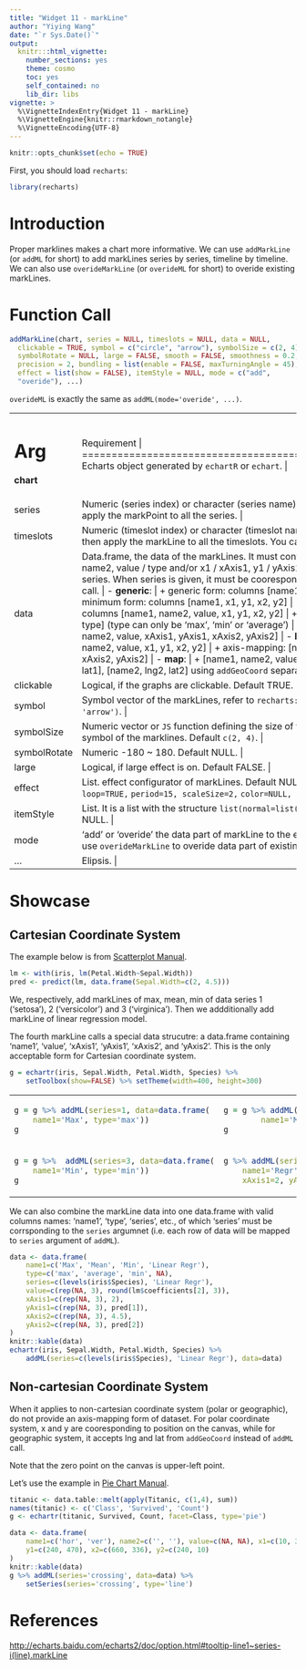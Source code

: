 ---
title: "Widget 11 - markLine"
author: "Yiying Wang"
date: "`r Sys.Date()`"
output: 
  knitr:::html_vignette:
    number_sections: yes
    theme: cosmo
    toc: yes
    self_contained: no
    lib_dir: libs
vignette: >
  %\VignetteIndexEntry{Widget 11 - markLine}
  %\VignetteEngine{knitr::rmarkdown_notangle}
  %\VignetteEncoding{UTF-8}
---

```{r setup, include=FALSE}
knitr::opts_chunk$set(echo = TRUE)
```

First, you should load `recharts`:
```{r}
library(recharts)
```

# Introduction

Proper marklines makes a chart more informative. We can use `addMarkLine` (or `addML` for short) to add markLines series by series, timeline by timeline. We can also use `overideMarkLine` (or `overideML` for short) to overide existing markLines.

# Function Call

```r
addMarkLine(chart, series = NULL, timeslots = NULL, data = NULL,
  clickable = TRUE, symbol = c("circle", "arrow"), symbolSize = c(2, 4),
  symbolRotate = NULL, large = FALSE, smooth = FALSE, smoothness = 0.2,
  precision = 2, bundling = list(enable = FALSE, maxTurningAngle = 45),
  effect = list(show = FALSE), itemStyle = NULL, mode = c("add",
  "overide"), ...)
```

`overideML` is exactly the same as `addML(mode='overide', ...)`.

+-------------+----------------------------------------------------------------+
|   Arg       |  Requirement                                                |
+=============+================================================================+
| **chart**   | Echarts object generated by `echartR` or `echart`.  |
+-------------+----------------------------------------------------------------+
| series      | Numeric (series index) or character (series name), numeric preferred. If set NULL, then apply the markPoint to all the series. |
+-------------+----------------------------------------------------------------+
| timeslots   | Numeric (timeslot index) or character (timeslot name), numeric is preferred. If set NULL, then apply the markLine to all the timeslots. You can use z for short. |
+-------------+----------------------------------------------------------------+
| data        | Data.frame, the data of the markLines. It must contain the following columns: name1, name2, value / type and/or x1 / xAxis1, y1 / yAxis1, x2 / xAxis2, y2 / yAxis2 and/or series. When series is given, it must be cooresponding to the `series` argument in `addML` call. |
|             |      |
|             | - **generic**:  |
|             |     + generic form: columns [name1, name2, value, x1, y1, x2, y2] |
|             |     + minimum form: columns [name1, x1, y1, x2, y2]  |
|             | - **scatter, line, bar**: |
|             |     + basic form: columns [name1, name2, value, x1, y1, x2, y2] |
|             |     + minimum form: columns [name1, type] (type can only be 'max', 'min' or 'average') |
|             |     + axis-mapping: columns [name1, name2, value, xAxis1, yAxis1, xAxis2, yAxis2]  |
|             | - **k, eventRiver**: |
|             |     + basic form: [name1, name2, value, x1, y1, x2, y2] |
|             |     + axis-mapping: [name1, name2, value, xAxis1, yAxis1, xAxis2, yAxis2] |
|             | - **map**:  |
|             |     + [name1, name2, value]. You need to pass in [name1, lng1, lat1], [name2, lng2, lat2] using `addGeoCoord` separately. |
+-------------+----------------------------------------------------------------+
| clickable   | Logical, if the graphs are clickable. Default TRUE. |
+-------------+----------------------------------------------------------------+
| symbol      | Symbol vector of the markLines, refer to `recharts:::validSymbols`. Default `c('circle', 'arrow')`. |
+-------------+----------------------------------------------------------------+
| symbolSize  | Numeric vector or `JS` function defining the size of the the beginning symbol and the end symbol of the marklines. Default `c(2, 4)`. |
+-------------+----------------------------------------------------------------+
| symbolRotate| Numeric -180 ~ 180. Default NULL. |
+-------------+----------------------------------------------------------------+
| large       | Logical, if large effect is on. Default FALSE. |
+-------------+----------------------------------------------------------------+
| effect      | List. effect configurator of markLines. Default NULL, which is `list(show=FALSE, loop=TRUE,` `period=15, scaleSize=2,` `color=NULL, shadowColor=NULL, shadowBlur=0)` |
+-------------+----------------------------------------------------------------+
| itemStyle   | List. It is a list with the structure `list(normal=list(...), emphasis=list(...))`. Default NULL. |
+-------------+----------------------------------------------------------------+
| mode        | 'add' or 'overide' the data part of markLine to the echarts object. Default 'add'. You can use `overideMarkLine` to overide data part of existing markLine. |
+-------------+----------------------------------------------------------------+
| ...         | Elipsis. |
+-------------+----------------------------------------------------------------+

# Showcase

## Cartesian Coordinate System

The example below is from [Scatterplot Manual](Basic_Plots_01_Scatterplot.html). 

```{r}
lm <- with(iris, lm(Petal.Width~Sepal.Width))
pred <- predict(lm, data.frame(Sepal.Width=c(2, 4.5)))
```

We, respectively, add markLines of max, mean, min of data series 1 ('setosa'), 2 ('versicolor') and 3 ('virginica'). Then we addditionally add markLine of linear regression model.

The fourth markLine calls a special data strucutre: a data.frame containing 'name1', 'value', 'xAxis1', 'yAxis1', 'xAxis2', and 'yAxis2'. This is the only acceptable form for Cartesian coordinate system.

```{r}
g = echartr(iris, Sepal.Width, Petal.Width, Species) %>% 
    setToolbox(show=FALSE) %>% setTheme(width=400, height=300)
```

<table>
<tr><td>
```{r}
g = g %>% addML(series=1, data=data.frame(
    name1='Max', type='max'))
g
```
</td><td>
```{r}
g = g %>% addML(series=2, data=data.frame(
        name1='Mean', type='average')) 
g
```
</td></tr>
<tr><td>
```{r}
g = g %>%  addML(series=3, data=data.frame(
    name1='Min', type='min')) 
g
```
</td><td>
```{r}
g %>% addML(series='Linear Regr', data=data.frame(
    name1='Regr', value=round(lm$coefficients[2], 3), 
    xAxis1=2, yAxis1=pred[1], xAxis2=4.5, yAxis2=pred[2]))
```
</td></tr>
</table>

We can also combine the markLine data into one data.frame with valid columns names: 'name1', 'type', 'series', etc., of which 'series' must be corrsponding to the `series` argumnet (i.e. each row of data will be mapped to `series` argument of `addML`).

```{r}
data <- data.frame(
    name1=c('Max', 'Mean', 'Min', 'Linear Regr'), 
    type=c('max', 'average', 'min', NA),
    series=c(levels(iris$Species), 'Linear Regr'),
    value=c(rep(NA, 3), round(lm$coefficients[2], 3)),
    xAxis1=c(rep(NA, 3), 2),
    yAxis1=c(rep(NA, 3), pred[1]), 
    xAxis2=c(rep(NA, 3), 4.5),
    yAxis2=c(rep(NA, 3), pred[2])
)
knitr::kable(data)
echartr(iris, Sepal.Width, Petal.Width, Species) %>%
    addML(series=c(levels(iris$Species), 'Linear Regr'), data=data)
```


## Non-cartesian Coordinate System

When it applies to non-cartesian coordinate system (polar or geographic), do not provide an axis-mapping form of dataset. For polar coordinate system, x and y are cooresponding to position on the canvas, while for geographic system, it accepts lng and lat from `addGeoCoord` instead of `addML` call.

Note that the zero point on the canvas is upper-left point.

Let's use the example in [Pie Chart Manual](Basic_Plot2_11_Pie.html).

```{r}
titanic <- data.table::melt(apply(Titanic, c(1,4), sum))
names(titanic) <- c('Class', 'Survived', 'Count')
g <- echartr(titanic, Survived, Count, facet=Class, type='pie') 
```

```{r}
data <- data.frame(
    name1=c('hor', 'ver'), name2=c('', ''), value=c(NA, NA), x1=c(10, 336), 
    y1=c(240, 470), x2=c(660, 336), y2=c(240, 10)
)
knitr::kable(data)
g %>% addML(series='crossing', data=data) %>% 
    setSeries(series='crossing', type='line')
```

# References

<http://echarts.baidu.com/echarts2/doc/option.html#tooltip-line1~series-i(line).markLine>
